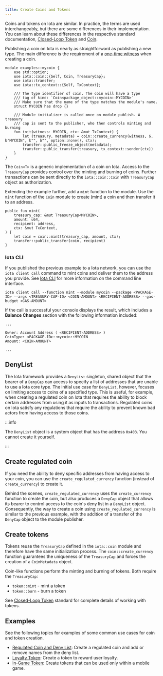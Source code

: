 ```yaml
---
title: Create Coins and Tokens
---
```


Coins and tokens on Iota are similar. In practice, the terms are used interchangeably, but there are some differences in their implementation. You can learn about these differences in the respective standard documentation, [Closed-Loop Token](../../../standards/closed-loop-token.mdx) and [Coin](../../../standards/coin.mdx).

Publishing a coin on Iota is nearly as straightforward as publishing a new type. The main difference is the requirement of a [one-time witness](/concepts/iota-move-concepts/one-time-witness.mdx) when creating a coin.

```move
module examples::mycoin {
    use std::option;
    use iota::coin::{Self, Coin, TreasuryCap};
    use iota::transfer;
    use iota::tx_context::{Self, TxContext};

    /// The type identifier of coin. The coin will have a type
    /// tag of kind: `Coin<package_object::mycoin::MYCOIN>`
    /// Make sure that the name of the type matches the module's name.
    struct MYCOIN has drop {}

    /// Module initializer is called once on module publish. A treasury
    /// cap is sent to the publisher, who then controls minting and burning
    fun init(witness: MYCOIN, ctx: &mut TxContext) {
        let (treasury, metadata) = coin::create_currency(witness, 6, b"MYCOIN", b"", b"", option::none(), ctx);
        transfer::public_freeze_object(metadata);
        transfer::public_transfer(treasury, tx_context::sender(ctx))
    }
}
```

The `Coin<T>` is a generic implementation of a coin on Iota. Access to the `TreasuryCap` provides control over the minting and burning of coins. Further transactions can be sent directly to the `iota::coin::Coin` with `TreasuryCap` object as authorization.

Extending the example further, add a `mint` function to the module. Use the `mint` function of the `Coin` module to create (mint) a coin and then transfer it to an address. 

```move
public fun mint(
    treasury_cap: &mut TreasuryCap<MYCOIN>, 
    amount: u64, 
    recipient: address, 
    ctx: &mut TxContext,
) {
    let coin = coin::mint(treasury_cap, amount, ctx);
    transfer::public_transfer(coin, recipient)
}
``` 

### Iota CLI

If you published the previous example to a Iota network, you can use the `iota client call` command to mint coins and deliver them to the address you provide. See [Iota CLI](../../../references/cli.mdx) for more information on the command line interface.

```shell
iota client call --function mint --module mycoin --package <PACKAGE-ID> --args <TREASURY-CAP-ID> <COIN-AMOUNT> <RECIPIENT-ADDRESS> --gas-budget <GAS-AMOUNT>
```

If the call is successful your console displays the result, which includes a **Balance Changes** section with the following information included:

```shell
...

Owner: Account Address ( <RECIPIENT-ADDRESS> ) 
CoinType: <PACKAGE-ID>::mycoin::MYCOIN 
Amount: <COIN-AMOUNT>

...
```

## DenyList

The Iota framework provides a `DenyList` singleton, shared object that the bearer of a `DenyCap` can access to specify a list of addresses that are unable to use a Iota core type. The initial use case for `DenyList`, however, focuses on limiting access to coins of a specified type. This is useful, for example, when creating a regulated coin on Iota that requires the ability to block certain addresses from using it as inputs to transactions. Regulated coins on Iota satisfy any regulations that require the ability to prevent known bad actors from having access to those coins. 

:::info

The `DenyList` object is a system object that has the address `0x403`. You cannot create it yourself.

:::

## Create regulated coin

If you need the ability to deny specific addresses from having access to your coin, you can use the `create_regulated_currency` function (instead of `create_currency`) to create it.

Behind the scenes, `create_regulated_currency` uses the `create_currency` function to create the coin, but also produces a `DenyCap` object that allows its bearer to control access to the coin's deny list in a `DenyList` object. Consequently, the way to create a coin using `create_regulated_currency` is similar to the previous example, with the addition of a transfer of the `DenyCap` object to the module publisher.

## Create tokens

Tokens reuse the `TreasuryCap` defined in the `iota::coin` module and therefore have the same initialization process. The `coin::create_currency` function guarantees the uniqueness of the `TreasuryCap` and forces the creation of a `CoinMetadata` object.

Coin-like functions perform the minting and burning of tokens. Both require the `TreasuryCap`:

- `token::mint` - mint a token
- `token::burn` - burn a token

See [Closed-Loop Token](../../../standards/closed-loop-token.mdx) standard for complete details of working with tokens.

## Examples

See the following topics for examples of some common use cases for coin and token creation.

- [Regulated Coin and Deny List](./create-coin/regulated.mdx): Create a regulated coin and add or remove names from the deny list.
- [Loyalty Token](./create-coin/loyalty.mdx): Create a token to reward user loyalty.
- [In-Game Token](./create-coin/in-game-token.mdx): Create tokens that can be used only within a mobile game.
